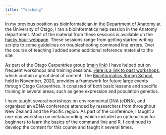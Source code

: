 ```yaml
---
title: "Teaching"
---
```



In my previous position as bioinformatician in the [Department of Anatomy](http://www.otago.ac.nz/anatomy/index.html) at the University of Otago, I ran a bioinformatics help session in the Anatomy department. Most of the material from these sessions is available on the [hacky hour webpage](https://otagomohio.github.io/hacky2021/). These sessions range from getting started writing scripts to some guidelines on troubleshooting command line errors. Over the course of teaching I added some additional reference material to the site.

As part of the Otago Carpentries group ([main link](https://otagocarpentries.github.io/)) I have helped put on frequent workshops and training sessions. [Here is a link to past workshops](https://otagocarpentries.github.io/past), which contain a great deal of content. The [Bioinformatics Spring School](https://otagocarpentries.github.io/bioinformatics-spring-school-2020/), held in November, 2020, provides a framework for future large events through Otago Carpentries. It consisted of both basic lessons and specific training in several areas, such as gene expression and population genetics.

I have taught several workshops on environmental DNA (eDNA), and organised an eDNA conference attended by researchers from throughout New Zealand and the Pacific region. As part of the conference, I taught a one-day workshop on metabarcoding, which included an optional day for beginners to learn the basics of the command line and R. I continued to develop the content for this course and taught it several times.

